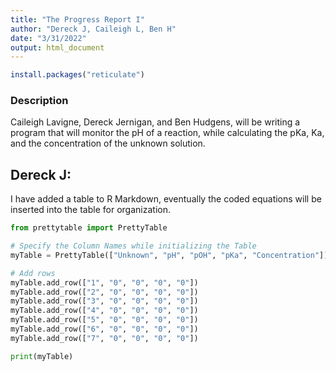 ```yaml
---
title: "The Progress Report I"
author: "Dereck J, Caileigh L, Ben H"
date: "3/31/2022"
output: html_document
---
```








































































```r
install.packages("reticulate")
```


### Description
Caileigh Lavigne, Dereck Jernigan, and Ben Hudgens, will be writing a program that will monitor the pH of a reaction, while calculating the pKa, Ka, and the concentration of the unknown solution. 

## Dereck J:

I have added a table to R Markdown, eventually the coded equations will be inserted into the table for organization.



```python
from prettytable import PrettyTable

# Specify the Column Names while initializing the Table
myTable = PrettyTable(["Unknown", "pH", "pOH", "pKa", "Concentration"])

# Add rows
myTable.add_row(["1", "0", "0", "0", "0"])
myTable.add_row(["2", "0", "0", "0", "0"])
myTable.add_row(["3", "0", "0", "0", "0"])
myTable.add_row(["4", "0", "0", "0", "0"])
myTable.add_row(["5", "0", "0", "0", "0"])
myTable.add_row(["6", "0", "0", "0", "0"])
myTable.add_row(["7", "0", "0", "0", "0"])

print(myTable)

```